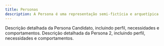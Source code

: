 ```yaml
---
title: Personas
description: A Persona é uma representação semi-fictícia e arquetípica do seu usuário ou cliente ideal, criada com base em dados reais e pesquisa. Ela engloba características como dados demográficos, objetivos, motivações, comportamentos e, mais importante, suas dores e necessidades.
---
```


<Cards>
  <Card
    href="/docs/sprint-1/entendimento-do-usuario/personas/persona-candidato"
    title="Persona Candidato"
  >
    Descrição detalhada da Persona Candidato, incluindo perfil, necessidades e
    comportamentos.
  </Card>
  <Card
    href="/docs/sprint-1/entendimento-do-usuario/personas/persona-2"
    title="Persona 2"
  >
    Descrição detalhada da Persona 2, incluindo perfil, necessidades e
    comportamentos.
  </Card>
</Cards>
